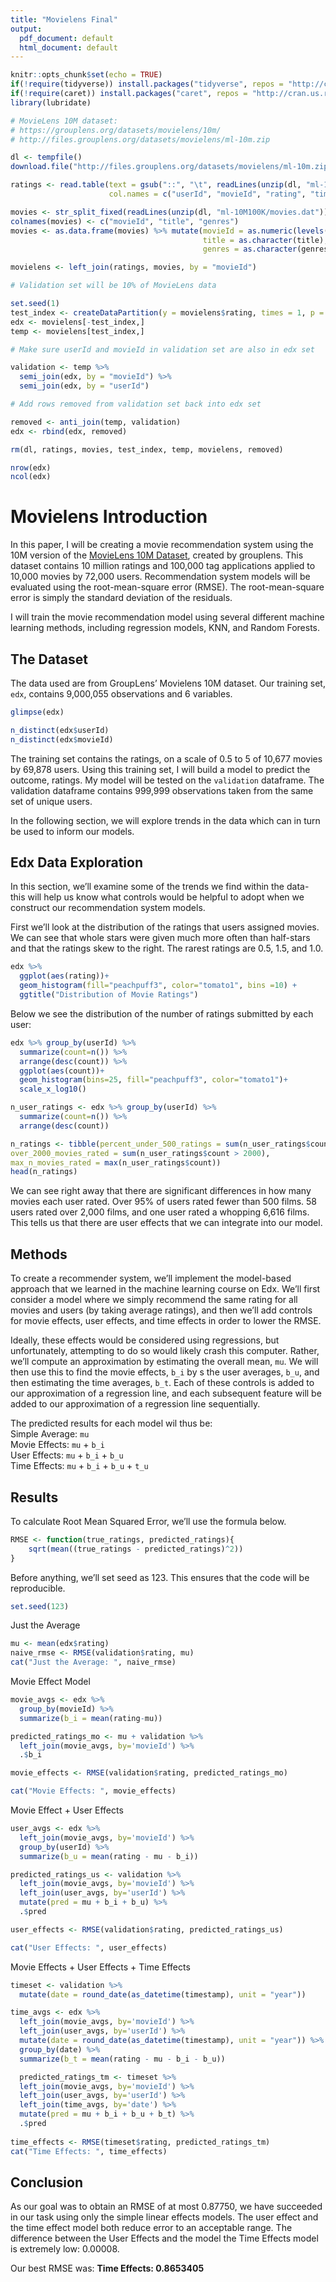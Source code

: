 ```yaml
---
title: "Movielens Final"
output:
  pdf_document: default
  html_document: default
---
```


```r
knitr::opts_chunk$set(echo = TRUE)
if(!require(tidyverse)) install.packages("tidyverse", repos = "http://cran.us.r-project.org")
if(!require(caret)) install.packages("caret", repos = "http://cran.us.r-project.org")
library(lubridate)

# MovieLens 10M dataset:
# https://grouplens.org/datasets/movielens/10m/
# http://files.grouplens.org/datasets/movielens/ml-10m.zip

dl <- tempfile()
download.file("http://files.grouplens.org/datasets/movielens/ml-10m.zip", dl)

ratings <- read.table(text = gsub("::", "\t", readLines(unzip(dl, "ml-10M100K/ratings.dat"))),
                      col.names = c("userId", "movieId", "rating", "timestamp"))

movies <- str_split_fixed(readLines(unzip(dl, "ml-10M100K/movies.dat")), "\\::", 3)
colnames(movies) <- c("movieId", "title", "genres")
movies <- as.data.frame(movies) %>% mutate(movieId = as.numeric(levels(movieId))[movieId],
                                           title = as.character(title),
                                           genres = as.character(genres))

movielens <- left_join(ratings, movies, by = "movieId")

# Validation set will be 10% of MovieLens data

set.seed(1)
test_index <- createDataPartition(y = movielens$rating, times = 1, p = 0.1, list = FALSE)
edx <- movielens[-test_index,]
temp <- movielens[test_index,]

# Make sure userId and movieId in validation set are also in edx set

validation <- temp %>% 
  semi_join(edx, by = "movieId") %>%
  semi_join(edx, by = "userId")

# Add rows removed from validation set back into edx set

removed <- anti_join(temp, validation)
edx <- rbind(edx, removed)

rm(dl, ratings, movies, test_index, temp, movielens, removed)

nrow(edx)
ncol(edx)

```


# Movielens Introduction

In this paper, I will be creating a movie recommendation system using the 10M version of the [MovieLens 10M Dataset](https://grouplens.org/datasets/movielens/10m/), created by grouplens. This dataset contains 10 million ratings and 100,000 tag applications applied to 10,000 movies by 72,000 users. Recommendation system models will be evaluated using the root-mean-square error (RMSE). The root-mean-square error is simply the standard deviation of the residuals.

I will train the movie recommendation model using several different machine learning methods, including regression models, KNN, and Random Forests.


## The Dataset

The data used are from GroupLens' Movielens 10M dataset. Our training set, `edx`, contains 9,000,055 observations and 6 variables.

```r
glimpse(edx)
```

```r
n_distinct(edx$userId)
n_distinct(edx$movieId)
```

The training set contains the ratings, on a scale of 0.5 to 5 of 10,677 movies by 69,878 users. Using this training set, I will build a model to predict the outcome, ratings. My model will be tested on the `validation` dataframe. The validation dataframe contains 999,999 observations taken from the same set of unique users.

In the following section, we will explore trends in the data which can in turn be used to inform our models.

## Edx Data Exploration

In this section, we'll examine some of the trends we find within the data- this will help us know what controls would be helpful to adopt when we construct our recommendation system models. 

First we'll look at the distribution of the ratings that users assigned movies. We can see that whole stars were given much more often than half-stars and that the ratings skew to the right. The rarest ratings are 0.5, 1.5, and 1.0.

```r
edx %>%
  ggplot(aes(rating))+
  geom_histogram(fill="peachpuff3", color="tomato1", bins =10) +
  ggtitle("Distribution of Movie Ratings")
```

Below we see the distribution of the number of ratings submitted by each user:

```r
edx %>% group_by(userId) %>% 
  summarize(count=n()) %>% 
  arrange(desc(count)) %>% 
  ggplot(aes(count))+
  geom_histogram(bins=25, fill="peachpuff3", color="tomato1")+ 
  scale_x_log10()
```

```r
n_user_ratings <- edx %>% group_by(userId) %>% 
  summarize(count=n()) %>% 
  arrange(desc(count))

n_ratings <- tibble(percent_under_500_ratings = sum(n_user_ratings$count <500)/69878*100,
over_2000_movies_rated = sum(n_user_ratings$count > 2000),
max_n_movies_rated = max(n_user_ratings$count))
head(n_ratings)
```

We can see right away that there are significant differences in how many movies each user rated. Over 95% of users rated fewer than 500 films. 58 users rated over 2,000 films, and one user rated a whopping 6,616 films. This tells us that there are user effects that we can integrate into our model.


## Methods

To create a recommender system, we'll implement the model-based approach that we learned in the machine learning course on Edx. We'll first consider a model where we simply recommend the same rating for all movies and users (by taking average ratings), and then we'll add controls for movie effects, user effects, and time effects in order to lower the RMSE. 

Ideally, these effects would be considered using regressions, but unfortunately, attempting to do so would likely crash this computer. Rather, we'll compute an approximation by estimating the overall mean, `mu`. We will then use this to find the movie effects, `b_i` by s the user averages, `b_u`, and then estimating the time averages, `b_t`. Each of these controls is added to our approximation of a regression line, and each subsequent feature will be added to our approximation of a regression line sequentially.

The predicted results for each model wil thus be:  
Simple Average: `mu`  
Movie Effects: `mu` + `b_i`  
User Effects: `mu` + `b_i` + `b_u`  
Time Effects: `mu` + `b_i` + `b_u` + `t_u`  

## Results

To calculate Root Mean Squared Error, we'll use the formula below.
```r
RMSE <- function(true_ratings, predicted_ratings){
    sqrt(mean((true_ratings - predicted_ratings)^2))
}
```

Before anything, we'll set seed as 123. This ensures that the code will be reproducible. 
```r
set.seed(123)
```

Just the Average
```r
mu <- mean(edx$rating)
naive_rmse <- RMSE(validation$rating, mu)
cat("Just the Average: ", naive_rmse)
```


Movie Effect Model
```r
movie_avgs <- edx %>% 
  group_by(movieId) %>% 
  summarize(b_i = mean(rating-mu))

predicted_ratings_mo <- mu + validation %>%
  left_join(movie_avgs, by='movieId') %>% 
  .$b_i

movie_effects <- RMSE(validation$rating, predicted_ratings_mo)

cat("Movie Effects: ", movie_effects)
```


Movie Effect + User Effects
```r
user_avgs <- edx %>%  
  left_join(movie_avgs, by='movieId') %>%
  group_by(userId) %>%
  summarize(b_u = mean(rating - mu - b_i))

predicted_ratings_us <- validation %>% 
  left_join(movie_avgs, by='movieId') %>%
  left_join(user_avgs, by='userId') %>%
  mutate(pred = mu + b_i + b_u) %>%
  .$pred

user_effects <- RMSE(validation$rating, predicted_ratings_us)

cat("User Effects: ", user_effects)
```
  
Movie Effects + User Effects + Time Effects
```r

timeset <- validation %>%
  mutate(date = round_date(as_datetime(timestamp), unit = "year")) 

time_avgs <- edx %>%
  left_join(movie_avgs, by='movieId') %>%
  left_join(user_avgs, by='userId') %>%
  mutate(date = round_date(as_datetime(timestamp), unit = "year")) %>%
  group_by(date) %>%
  summarize(b_t = mean(rating - mu - b_i - b_u))

  predicted_ratings_tm <- timeset %>% 
  left_join(movie_avgs, by='movieId') %>%
  left_join(user_avgs, by='userId') %>%
  left_join(time_avgs, by='date') %>%
  mutate(pred = mu + b_i + b_u + b_t) %>%
  .$pred
  
time_effects <- RMSE(timeset$rating, predicted_ratings_tm)
cat("Time Effects: ", time_effects)
```


## Conclusion


As our goal was to obtain an RMSE of at most 0.87750, we have succeeded in our task using only the simple linear effects models. The user effect and the time effect model both reduce error to an acceptable range. The difference between the User Effects and the model the Time Effects model is extremely low: 0.00008. 

Our best RMSE was: **Time Effects:  0.8653405**





